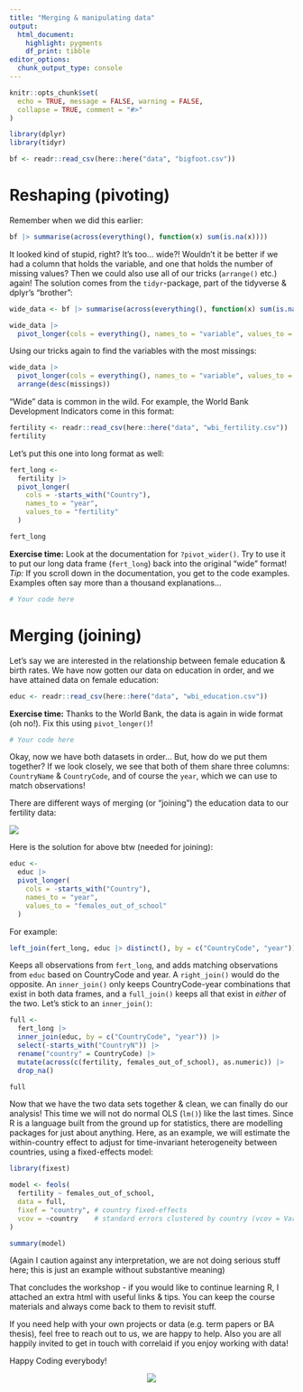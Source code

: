 ```yaml
---
title: "Merging & manipulating data"
output: 
  html_document:
    highlight: pygments
    df_print: tibble
editor_options: 
  chunk_output_type: console
---
```


```r
knitr::opts_chunk$set(
  echo = TRUE, message = FALSE, warning = FALSE,
  collapse = TRUE, comment = "#>"
)
```

```r
library(dplyr)
library(tidyr)

bf <- readr::read_csv(here::here("data", "bigfoot.csv"))
```

# Reshaping (pivoting)

Remember when we did this earlier:

```r
bf |> summarise(across(everything(), function(x) sum(is.na(x))))
```

It looked kind of stupid, right? It's too... wide?! Wouldn't it be better if we had a column that holds the variable, and one that holds the number of missing values? Then we could also use all of our tricks (`arrange()` etc.) again! The solution comes from the `tidyr`-package, part of the tidyverse & dplyr's "brother":

```r
wide_data <- bf |> summarise(across(everything(), function(x) sum(is.na(x))))

wide_data |> 
  pivot_longer(cols = everything(), names_to = "variable", values_to = "missings")
```

Using our tricks again to find the variables with the most missings:

```r
wide_data |> 
  pivot_longer(cols = everything(), names_to = "variable", values_to = "missings") |> 
  arrange(desc(missings))
```

"Wide" data is common in the wild. For example, the World Bank Development Indicators come in this format:

```r
fertility <- readr::read_csv(here::here("data", "wbi_fertility.csv"))
fertility
```

Let's put this one into long format as well:

```r
fert_long <- 
  fertility |> 
  pivot_longer(
    cols = -starts_with("Country"),
    names_to = "year",
    values_to = "fertility"
  )

fert_long
```

**Exercise time:** Look at the documentation for `?pivot_wider()`. Try to use it to put our long data frame (`fert_long`) back into the original "wide" format! *Tip:* If you scroll down in the documentation, you get to the code examples. Examples often say more than a thousand explanations...

```r
# Your code here
```

# Merging (joining)

Let's say we are interested in the relationship between female education & birth rates. We have now gotten our data on education in order, and we have attained data on female education:

```r
educ <- readr::read_csv(here::here("data", "wbi_education.csv"))
```

**Exercise time:** Thanks to the World Bank, the data is again in wide format (oh no!). Fix this using `pivot_longer()`!

```r
# Your code here
```

Okay, now we have both datasets in order... But, how do we put them together? If we look closely, we see that both of them share three columns: `CountryName` & `CountryCode`, and of course the `year`, which we can use to match observations!

There are different ways of merging (or "joining") the education data to our fertility data:

![](../assets/joins.png)

Here is the solution for above btw (needed for joining):

```r
educ <- 
  educ |> 
  pivot_longer(
    cols = -starts_with("Country"),
    names_to = "year",
    values_to = "females_out_of_school"
  )
```


For example:

```r
left_join(fert_long, educ |> distinct(), by = c("CountryCode", "year"))
```

Keeps all observations from `fert_long`, and adds matching observations from `educ` based on CountryCode and year. A `right_join()` would do the opposite. An `inner_join()` only keeps CountryCode-year combinations that exist in both data frames, and a `full_join()` keeps all that exist in *either* of the two. Let's stick to an `inner_join()`:

```r
full <- 
  fert_long |> 
  inner_join(educ, by = c("CountryCode", "year")) |> 
  select(-starts_with("CountryN")) |>
  rename("country" = CountryCode) |> 
  mutate(across(c(fertility, females_out_of_school), as.numeric)) |> 
  drop_na()

full
```

Now that we have the two data sets together & clean, we can finally do our analysis! This time we will not do normal OLS (`lm()`) like the last times. Since R is a language built from the ground up for statistics, there are modelling packages for just about anything. Here, as an example, we will estimate the within-country effect to adjust for time-invariant heterogeneity between countries, using a fixed-effects model:

```r
library(fixest)

model <- feols(
  fertility ~ females_out_of_school, 
  data = full, 
  fixef = "country", # country fixed-effects
  vcov = ~country    # standard errors clustered by country (vcov = Variance-Covariance matrix)
)

summary(model)
```

(Again I caution against any interpretation, we are not doing serious stuff here; this is just an example without substantive meaning)

That concludes the workshop - if you would like to continue learning R, I attached an extra html with useful links & tips. You can keep the course materials and always come back to them to revisit stuff.

If you need help with your own projects or data (e.g. term papers or BA thesis), feel free to reach out to us, we are happy to help. Also you are all happily invited to get in touch with correlaid if you enjoy working with data!

Happy Coding everybody!

<center>
![](../assets/happy_coding.png)
</center>